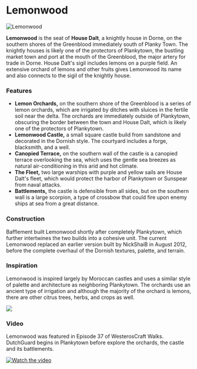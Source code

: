 

# Lemonwood

<Image
  src="https://cdn.sanity.io/images/1as7cn02/production/9c28e0712c129413698e3a8598f3c7239c8d9132-1920x1001.jpg?w=976&h=350&fit=crop&crop=center&auto=format"
  alt="Lemonwood"
  width={976}
  height={350}
/>

<ProjectDetails
  floatRight
  region="Dorne"
  house="House Dalt"
  type="Castle"
  status="Completed"
  warp="/warp lemonwood"
  projectLead="Bafflement"
  dateStarted="September 15, 2014"
  dateCompleted="September 15, 2014"
/>

**Lemonwood** is the seat of **House Dalt**, a knightly house in Dorne, on the southern shores of the Greenblood immediately south of Planky Town. The knightly houses is likely one of the protectors of Plankytown, the bustling market town and port at the mouth of the Greenblood, the major artery for trade in Dorne. House Dalt's sigil includes lemons on a purple field. An extensive orchard of lemons and other fruits gives Lemonwood its name and also connects to the sigil of the knightly house.

### Features

- **Lemon Orchards,** on the southern shore of the Greenblood is a series of lemon orchards, which are irrigated by ditches with sluices in the fertile soil near the delta. The orchards are immediately outside of Plankytown, obscuring the border between the town and House Dalt, which is likely one of the protectors of Plankytown.
- **Lemonwood Castle,** a small square castle build from sandstone and decorated in the Dornish style. The courtyard includes a forge, blacksmith, and a well.
- **Canopied Terrace,** on the southern wall of the castle is a canopied terrace overlooking the sea, which uses the gentle sea breezes as natural air-conditioning in this arid and hot climate.
- **The Fleet,** two large warships with purple and yellow sails are House Dalt's fleet, which would protect the harbor of Plankytown or Sunspear from naval attacks.
- **Battlements,** the castle is defensible from all sides, but on the southern wall is a large scorpion, a type of crossbow that could fire upon enemy ships at sea from a great distance.

### Construction

Bafflement built Lemonwood shortly after completely Plankytown, which further intertwines the two builds into a cohesive unit. The current Lemonwood replaced an earlier version built by NickShaiB in August 2012, before the complete overhaul of the Dornish textures, palette, and terrain.

### Inspiration

Lemonwood is inspired largely by Moroccan castles and uses a similar style of palette and architecture as neighboring Plankytown. The orchards use an ancient type of irrigation and although the majority of the orchard is lemons, there are other citrus trees, herbs, and crops as well.

![](https://cdn.sanity.io/images/1as7cn02/production/a4b7df59478cc2c3f9f0ac90e43e65f4609d9e37-402x269.jpg)

### Video

Lemonwood was featured in Episode 37 of WesterosCraft Walks. DutchGuard begins in Plankytown before explore the orchards, the castle and its battlements.

[![Watch the video](https://img.youtube.com/vi/_EqTEXR3uNI/0.jpg)](https://www.youtube.com/embed/_EqTEXR3uNI)
